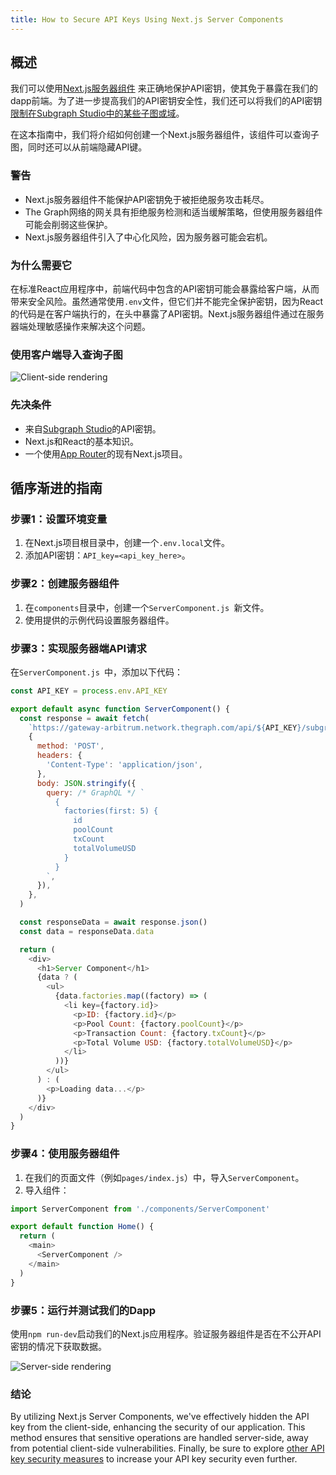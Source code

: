 ```yaml
---
title: How to Secure API Keys Using Next.js Server Components
---
```


## 概述

我们可以使用[Next.js服务器组件](https://nextjs.org/docs/app/building-your-application/rendering/server-components) 来正确地保护API密钥，使其免于暴露在我们的dapp前端。为了进一步提高我们的API密钥安全性，我们还可以将我们的API密钥[限制在Subgraph Studio中的某些子图或域](/cookbook/upgrading-a-subgraph/#securing-your-api-key)。

在这本指南中，我们将介绍如何创建一个Next.js服务器组件，该组件可以查询子图，同时还可以从前端隐藏API键。

### 警告

- Next.js服务器组件不能保护API密钥免于被拒绝服务攻击耗尽。
- The Graph网络的网关具有拒绝服务检测和适当缓解策略，但使用服务器组件可能会削弱这些保护。
- Next.js服务器组件引入了中心化风险，因为服务器可能会宕机。

### 为什么需要它

在标准React应用程序中，前端代码中包含的API密钥可能会暴露给客户端，从而带来安全风险。虽然通常使用`.env`文件，但它们并不能完全保护密钥，因为React的代码是在客户端执行的，在头中暴露了API密钥。Next.js服务器组件通过在服务器端处理敏感操作来解决这个问题。

### 使用客户端导入查询子图

![Client-side rendering](/img/api-key-client-side-rendering.png)

### 先决条件

- 来自[Subgraph Studio](https://thegraph.com/studio)的API密钥。
- Next.js和React的基本知识。
- 一个使用[App Router](https://nextjs.org/docs/app)的现有Next.js项目。

## 循序渐进的指南

### 步骤1：设置环境变量

1. 在Next.js项目根目录中，创建一个`.env.local`文件。
2. 添加API密钥：`API_key=<api_key_here>`。

### 步骤2：创建服务器组件

1. 在`components`目录中，创建一个`ServerComponent.js `新文件。
2. 使用提供的示例代码设置服务器组件。

### 步骤3：实现服务器端API请求

在`ServerComponent.js `中，添加以下代码：

```javascript
const API_KEY = process.env.API_KEY

export default async function ServerComponent() {
  const response = await fetch(
    `https://gateway-arbitrum.network.thegraph.com/api/${API_KEY}/subgraphs/id/HUZDsRpEVP2AvzDCyzDHtdc64dyDxx8FQjzsmqSg4H3B`,
    {
      method: 'POST',
      headers: {
        'Content-Type': 'application/json',
      },
      body: JSON.stringify({
        query: /* GraphQL */ `
          {
            factories(first: 5) {
              id
              poolCount
              txCount
              totalVolumeUSD
            }
          }
        `,
      }),
    },
  )

  const responseData = await response.json()
  const data = responseData.data

  return (
    <div>
      <h1>Server Component</h1>
      {data ? (
        <ul>
          {data.factories.map((factory) => (
            <li key={factory.id}>
              <p>ID: {factory.id}</p>
              <p>Pool Count: {factory.poolCount}</p>
              <p>Transaction Count: {factory.txCount}</p>
              <p>Total Volume USD: {factory.totalVolumeUSD}</p>
            </li>
          ))}
        </ul>
      ) : (
        <p>Loading data...</p>
      )}
    </div>
  )
}
```

### 步骤4：使用服务器组件

1. 在我们的页面文件（例如`pages/index.js`）中，导入`ServerComponent`。
2. 导入组件：

```javascript
import ServerComponent from './components/ServerComponent'

export default function Home() {
  return (
    <main>
      <ServerComponent />
    </main>
  )
}
```

### 步骤5：运行并测试我们的Dapp

使用`npm run-dev`启动我们的Next.js应用程序。验证服务器组件是否在不公开API密钥的情况下获取数据。

![Server-side rendering](/img/api-key-server-side-rendering.png)

### 结论

By utilizing Next.js Server Components, we've effectively hidden the API key from the client-side, enhancing the security of our application. This method ensures that sensitive operations are handled server-side, away from potential client-side vulnerabilities. Finally, be sure to explore [other API key security measures](/cookbook/upgrading-a-subgraph/#securing-your-api-key) to increase your API key security even further.
